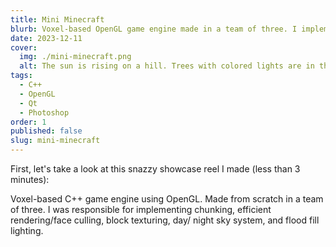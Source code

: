 ```yaml
---
title: Mini Minecraft
blurb: Voxel-based OpenGL game engine made in a team of three. I implemented chunking, efficient rendering/face culling, block texturing, day/night sky system, flood fill lighting, and GUI/fonts.
date: 2023-12-11
cover:
  img: ./mini-minecraft.png
  alt: The sun is rising on a hill. Trees with colored lights are in the distance. Clouds are in the sky. The player has glowstone selected in their hotbar.
tags:
  - C++
  - OpenGL
  - Qt
  - Photoshop
order: 1
published: false
slug: mini-minecraft
---
```



First, let's take a look at this snazzy showcase reel I made (less than 3 minutes):

<Vimeo id="893391293" />

Voxel-based C++ game engine using OpenGL. Made from scratch in a team of three. I was
responsible for implementing chunking, efficient rendering/face culling, block texturing, day/
night sky system, and flood fill lighting.
